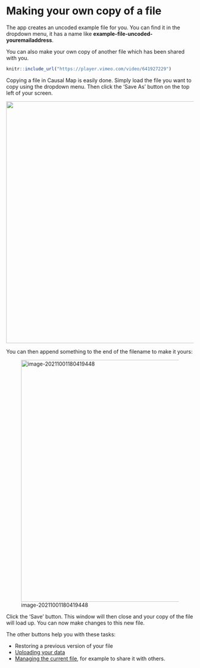# Making your own copy of a file

The app creates an uncoded example file for you. You can find it in the dropdown menu, it has a name like **example-file-uncoded-youremailaddress**. 

You can also make your own copy of another file which has been shared with you.


```r
knitr::include_url("https://player.vimeo.com/video/641927229")
```
Copying a file in Causal Map is easily done. Simply load the file you want to copy using the dropdown menu. Then click the 'Save As' button on the top left of your screen. 

![](_assets/5Najfi4Pr2.gif){width=650}

You can then append something to the end of the filename to make it yours:

![image-20211001180419448](_assets/image-20211001180419448.png){width=650}

Click the 'Save' button. This window will then close and your copy of the file will load up. You can now make changes to this new file. 

The other buttons help you with these tasks:

- Restoring a previous version of your file
- [Uploading your data ](#ximport)
- [Managing the current file](#xtop-menu-advanced), for example to share it with others.

